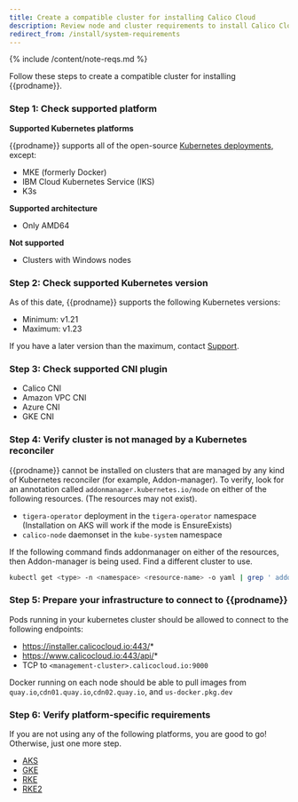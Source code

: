 ```yaml
---
title: Create a compatible cluster for installing Calico Cloud
description: Review node and cluster requirements to install Calico Cloud.
redirect_from: /install/system-requirements
---
```


<!-- This file is referenced in the manager UI and its location should not be changed with accounting for references
from pendo/manager UI. A symlink so this file exists at install/system-requirements. -->

{% include /content/note-reqs.md %}

Follow these steps to create a compatible cluster for installing {{prodname}}.

### Step 1: Check supported platform

**Supported Kubernetes platforms**

{{prodname}} supports all of the open-source [Kubernetes deployments](https://docs.projectcalico.org/getting-started/kubernetes/), except: 

- MKE (formerly Docker)
- IBM Cloud Kubernetes Service (IKS)
- K3s

**Supported architecture**
- Only AMD64

**Not supported**
- Clusters with Windows nodes 

### Step 2: Check supported Kubernetes version

As of this date, {{prodname}} supports the following Kubernetes versions:

- Minimum: v1.21
- Maximum: v1.23

If you have a later version than the maximum, contact [Support](https://support.tigera.io/).

### Step 3: Check supported CNI plugin

  - Calico CNI
  - Amazon VPC CNI
  - Azure CNI
  - GKE CNI

### Step 4: Verify cluster is not managed by a Kubernetes reconciler

{{prodname}} cannot be installed on clusters that are managed by any kind of Kubernetes reconciler (for example, Addon-manager). To verify, look for an annotation called `addonmanager.kubernetes.io/mode` on either of the following resources. (The resources may not exist).

- `tigera-operator` deployment in the `tigera-operator` namespace (Installation on AKS will work if the mode is EnsureExists)
- `calico-node` daemonset in the `kube-system` namespace

If the following command finds addonmanager on either of the resources, then Addon-manager is being used. Find a different cluster to use. 

```bash
kubectl get <type> -n <namespace> <resource-name> -o yaml | grep ' addonmanager.kubernetes.io/mode:'
```

### Step 5: Prepare your infrastructure to connect to {{prodname}}

Pods running in your kubernetes cluster should be allowed to connect to the following endpoints:

- https://installer.calicocloud.io:443/*
- https://www.calicocloud.io:443/api/*
- TCP to `<management-cluster>.calicocloud.io:9000`

Docker running on each node should be able to pull images from `quay.io`,`cdn01.quay.io`,`cdn02.quay.io`, and `us-docker.pkg.dev`

### Step 6: Verify platform-specific requirements

If you are not using any of the following platforms, you are good to go! Otherwise, just one more step. 

- [AKS]({{sitebase.url}}/get-started/connect/aks)
- [GKE]({{sitebase.url}}/get-started/connect/gke)
- [RKE]({{sitebase.url}}/get-started/connect/rke)
- [RKE2]({{sitebase.url}}/get-started/connect/rke2)
